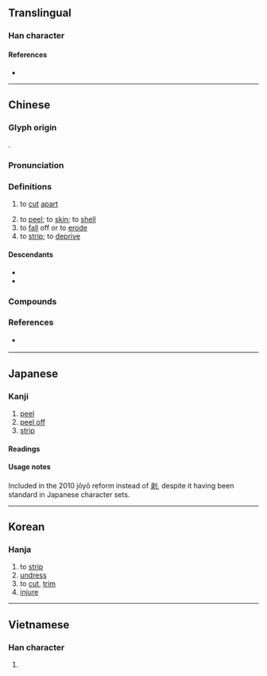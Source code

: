 {{also|剥}}
{{character info/new}}
==Translingual==

===Han character===
{{Han char|rn=18|rad=刀|as=08|sn=10|four=22100|canj=VELN|ids=⿰彔刂}}

====References====
* {{Han ref|kx=0141.210|dkj=02049|dj=0321.040|hdz=10346.040|uh=525D|ud=21085|bh=ADE9|bd=44521}}

----

==Chinese==
{{zh-forms|s=剥|t2=剥|alt=𠚩}}

===Glyph origin===
{{Han etym}}
{{Han compound|彔|刀|c1=p|c2=s|ls=psc}}.

===Pronunciation===
{{zh-pron
|m=bāo,bō,1nb=standard in Mainland,1nc=variant in Taiwan,2nb=standard in Mainland and Taiwan
|m_note=bō - limited to compounds or idiomatic phrases in Mainland
|c=mok1
|h=pfs=pok
|mn=pak/pok
|mn_note=pak - vernacular; pok - literary
|mc=y
|oc=y
|cat=v,n
}}

===Definitions===
{{zh-hanzi}}

# {{lb|zh|Classical}} to [[cut]] [[apart]]
# to [[peel]]; to [[skin]]; to [[shell]]
# to [[fall]] off or to [[erode]]
# to [[strip]]; to [[deprive]]

====Descendants====
* {{desc|lo|ປອກ||peel|bor=1}}
* {{desc|th|ปอก||peel|bor=1}}

===Compounds===
{{zh-der|剝離作用|剝膚錐髓|剽剝|必必剝剝|侵剝百端|刻剝|剝皮剔骨|必剝|剝啄|剝剝啄啄|剝極必復|剋剝|剝削者|吞剝|剝皮|剝盡|剝挽|剝奪|彈剝|剝船|乾剝剝|剝蝕|凍剝剝|剝落|圮剝|屯剝|團剝|剝離|剝削|剝痛瘡|嗶嗶剝剝|刳剝|剝削小民|剝皮剉骨|剝面皮|剝脫|剝一層皮|剝皮抽筋|嗶剝|否剝|剝剝|剝膚|割剝|剝蝕作用|剝落斑殘|剝膚椎髓|環狀剝皮|沒彈剝|抽剝|抽筋剝皮|斑剝|畢畢剝剝|抽絲剝繭|洗剝|盤剝|生吞活剝|摧剝|活剝生吞|老剝皮|網膜剝離|蹇剝|脫剝|重利盤剝|蝕剝}}

===References===
* {{q|Min Nan}} {{thcwd|5741}}

----

==Japanese==

===Kanji===
{{ja-kanji|grade=7|rs=刀08}}

# [[peel]]
# [[peel off]]
# [[strip]]

====Readings====
{{ja-readings
|goon=ほく
|kanon=はく
|kun=は-がす, は-がれる, は-げる, は-ぐ, む-く
}}

====Usage notes====
Included in the 2010 jōyō reform instead of [[剥]], despite it having been standard in Japanese character sets.
----

==Korean==

===Hanja===
{{ko-hanja|hangeul=박|rv=bak|mr=pak|y=pak}}

# to [[strip]]
# [[undress]]
# to [[cut]], [[trim]]
# [[injure]]

----

==Vietnamese==

===Han character===
{{vi-hantu|[[bác]], [[bóc]]|rs=刀08}}

# {{defn|lang=vi|sort=刀08}}